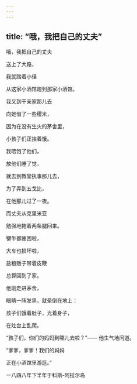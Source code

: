 ```yaml
---
---
---
```

title: “哦，我把自己的丈夫”
---




哦，我把自己的丈夫

送上了大路，

我就踏着小径

从这家小酒馆跑到那家小酒馆。

我又到干亲家那儿去

向她借了一些稷米，

因为在没有生火的茅舍里，

小孩子们正挨着饿。

我喂饱了他们，

放他们睡了觉，

就去到教堂执事那儿去，

为了弄到五戈比，

在他那儿过了一夜。

而丈夫从克里米亚

勉强地拖着两条腿回来。

犍牛都疲困啦，

大车也损坏啦，

盐粮贩子带着皮鞭

总算回到了家。

他刚走进茅舍，

眼睛一阵发黑，就晕倒在地上：

孩子们饿着肚子，光着身子，

在灶台上乱爬。

“孩子们，你们的妈妈到哪儿去啦？”—— 他生气地问道。

“爹爹，爹爹！我们的妈妈

正在小酒馆里游逛。”

一八四八年下半年于科斯-阿拉尔岛